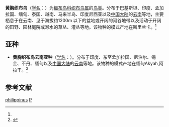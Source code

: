 {{Speciesbox
| name = 黄胸织布鸟
| status = 
| status_system = 
| image = 
| genus = Ploceus
| species = philippinus
| authority = ([[卡尔·林奈|Linnaeus]])<ref name='id4118'>{{cite web| url =http://www.bioinfo.cn/db05/BjdwSpecies.php?action=view&id=4118| title =黄胸织布鸟| work =《中国动物物种编目数据库》| publisher =中国科学院微生物研究所| author =中国科学院动物研究所| accessdate =2009-04-04| deadurl =yes| archiveurl =https://web.archive.org/web/20160305042645/http://www.bioinfo.cn/db05/BjdwSpecies.php?action=view&id=4118| archivedate =2016-03-05}}</ref>
}}

'''黄胸织布鸟'''（[[学名|学名]]：{{lang|la|''Ploceus philippinus''}}）为[[織布鸟科|織布鸟科]][[织布鸟属|织布鸟属]]的[[鸟类|鸟类]]。分布于巴基斯坦、印度、孟加拉国、缅甸、泰国、越南、马来半岛、印度尼西亚以及[[中国大陆|中国大陆]]的[[云南|云南]]等地，主要栖息于在云南、见于海拔约1200m 以下的盆地或开阔的河谷地带以及活动于开阔的田野、园林庭院或濒水的草丛、灌丛等地。该物种的模式产地在斯里兰卡。<ref name='id4118'/>

== 亚种 ==
* '''黄胸织布鸟云南亚种'''（[[学名|学名]]：{{lang|la|''Ploceus philippinus burmanicus''}}）。分布于印度、东至孟加拉国、尼泊尔、锡金、不丹、缅甸以及[[中国大陆|中国大陆]]的[[云南|云南]]等地。该物种的模式产地在缅甸Akyah,阿拉干。<ref name='id4119'>{{cite web| url =http://www.bioinfo.cn/db05/BjdwSpecies.php?action=view&id=4119| title =黄胸织布鸟云南亚种| work =《中国动物物种编目数据库》| publisher =中国科学院微生物研究所| author =中国科学院动物研究所| accessdate =2009-04-04| deadurl =yes| archiveurl =https://web.archive.org/web/20160305052655/http://www.bioinfo.cn/db05/BjdwSpecies.php?action=view&id=4119| archivedate =2016-03-05}}</ref>

== 参考文献 ==
{{reflist}}
{{Taxonbar|from=Q1319774}}

[[Category:织布鸟属|philippinus]]
[[Category:1766年描述的鳥類|P]]

{{雀形目小作品}}